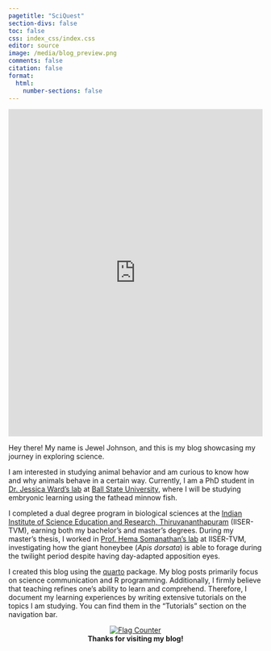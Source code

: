 ```yaml
---
pagetitle: "SciQuest"
section-divs: false
toc: false
css: index_css/index.css
editor: source
image: /media/blog_preview.png
comments: false
citation: false
format:
  html:
    number-sections: false
---
```


::: {.column-screen-inset}
<iframe src='https://cdn.knightlab.com/libs/timeline3/latest/embed/index.html?source=1x140XobOdXwflXTyN53o_0udhJAOW8SVnPgRX5iXtxE&font=Default&lang=en&initial_zoom=4&height=650' width='100%' height='650' webkitallowfullscreen mozallowfullscreen allowfullscreen frameborder='0'></iframe>
:::

Hey there! My name is Jewel Johnson, and this is my blog showcasing my journey in exploring science.

I am interested in studying animal behavior and am curious to know how and why animals behave in a certain way. Currently, I am a PhD student in [Dr. Jessica Ward's lab](https://www.animalbehaviorlab.com/) at [Ball State University](https://www.bsu.edu/), where I will be studying embryonic learning using the fathead minnow fish.

I completed a dual degree program in biological sciences at the [Indian Institute of Science Education and Research, Thiruvananthapuram](https://www.iisertvm.ac.in/) (IISER-TVM), earning both my bachelor's and master's degrees. During my master's thesis, I worked in [Prof. Hema Somanathan's lab](https://faculty.iisertvm.ac.in/beelab/) at IISER-TVM, investigating how the giant honeybee (*Apis dorsata*) is able to forage during the twilight period despite having day-adapted apposition eyes.

I created this blog using the [quarto](https://quarto.org/) package. My blog posts primarily focus on science communication and R programming. Additionally, I firmly believe that teaching refines one's ability to learn and comprehend. Therefore, I document my learning experiences by writing extensive tutorials on the topics I am studying. You can find them in the "Tutorials" section on the navigation bar.



<center>        
<a href="https://info.flagcounter.com/ynrK"><img src="https://s11.flagcounter.com/count2/ynrK/bg_000000/txt_FFFFFF/border_F0F0F0/columns_3/maxflags_9/viewers_0/labels_1/pageviews_1/flags_0/percent_0/" alt="Flag Counter" border="0"></a>
</center>

<center>
**Thanks for visiting my blog!**
</center>